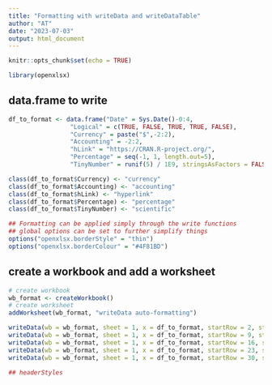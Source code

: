 ```yaml
---
title: "Formatting with writeData and writeDataTable"
author: "AT"
date: "2023-07-03"
output: html_document
---
```


```r
knitr::opts_chunk$set(echo = TRUE)

library(openxlsx)
```

## data.frame to write

```r
df_to_format <- data.frame("Date" = Sys.Date()-0:4,
                 "Logical" = c(TRUE, FALSE, TRUE, TRUE, FALSE),
                 "Currency" = paste("$",-2:2),
                 "Accounting" = -2:2,
                 "hLink" = "https://CRAN.R-project.org/", 
                 "Percentage" = seq(-1, 1, length.out=5),
                 "TinyNumber" = runif(5) / 1E9, stringsAsFactors = FALSE)

class(df_to_format$Currency) <- "currency"
class(df_to_format$Accounting) <- "accounting"
class(df_to_format$hLink) <- "hyperlink"
class(df_to_format$Percentage) <- "percentage"
class(df_to_format$TinyNumber) <- "scientific"

## Formatting can be applied simply through the write functions
## global options can be set to further simplify things
options("openxlsx.borderStyle" = "thin")
options("openxlsx.borderColour" = "#4F81BD")
```


## create a workbook and add a worksheet

```r
# create workbook
wb_format <- createWorkbook()
# create worksheet
addWorksheet(wb_format, "writeData auto-formatting")

writeData(wb = wb_format, sheet = 1, x = df_to_format, startRow = 2, startCol = 2)
writeData(wb = wb_format, sheet = 1, x = df_to_format, startRow = 9, startCol = 2, borders = "surrounding")
writeData(wb = wb_format, sheet = 1, x = df_to_format, startRow = 16, startCol = 2, borders = "rows")
writeData(wb = wb_format, sheet = 1, x = df_to_format, startRow = 23, startCol = 2, borders = "columns")
writeData(wb = wb_format, sheet = 1, x = df_to_format, startRow = 30, startCol = 2, borders = "all")

## headerStyles

```



